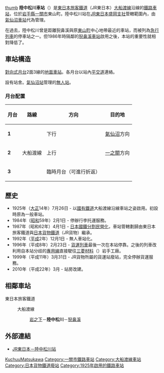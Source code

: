 {{noteTA
|T=zh-tw:陸中松川車站;zh-hk:陸中松川站;zh-cn:陆中松川站;
|1=zh-tw:陸中松川車站;zh-hk:陸中松川站;zh-cn:陆中松川站;
}}
{{日本車站資訊
|公司色 = #008000
|站名 = 陸中松川車站
|圖片 = JR Rikuchu matsukawa sta 001.jpg
|圖片說明 = 2010年時改建的新站房
|日文原名 = 陸中松川
|平假名 = りくちゅうまつかわ
|羅馬拼音 = Rikuchū-Matsukawa
|電報略號 = マハ
|所屬公司 = [[東日本旅客鐵道|東日本旅客鐵道]]（JR東日本）
|所屬路線 = {{Color|#ff6600|■}}[[大船渡線|大船渡線]]
|距離 = 21.3
|起站 = [[一之關車站|一之關]]
|前一站 = [[岩之下車站|岩之下]]
|前一站距離 = 3.8
|後一站距離 = 2.0
|後一站 = [[猊鼻溪車站|猊鼻溪]]
|所在地 = [[岩手縣|岩手縣]][[一關市|一關市]]東山町<br>松川字瀧之澤（{{lang|ja|滝ノ沢}}）190
|車站構造 = 地面車站
|月台配置 = 2面2線
|啟用年月日 = 1925年（大正14年）7月26日
|廢站年月日 = 
|備註 = [[無人站|無人站]]
}}
[[file:Rikuchu-matukawa-Sta01.JPG|thumb]]
'''陸中松川車站'''（{{jpn|j=陸中松川駅|hg=りくちゅうまつかわえき|rm=Rikuchū-matsukawa eki|f=y}}）是[[東日本旅客鐵道|東日本旅客鐵道]]（JR東日本）[[大船渡線|大船渡線]]沿線的[[鐵路車站|鐵路車站]]，位於[[岩手縣|岩手縣]][[一關市|一關市]]東山町。陸中松川站在[[東日本旅客鐵道盛岡支社|JR東日本盛岡支社]]管轄範圍內，由[[氣仙沼車站|氣仙沼車站]]代為管理。

在過去，陸中松川曾是距離猊鼻溪與原[[東山町|東山町]]中心地帶最近的車站，而被列為[[急行列車|急行列車]]的停車站之一。但1986年時隔鄰的[[猊鼻溪車站|猊鼻溪車站]]啟用之後，本站的重要性就相對降低了。

==車站構造==
[[對向式月台|對向式月台]]2面3線的[[地面車站|地面車站]]。各月台以站內[[平交道|平交道]]連絡。

設有站舍。[[氣仙沼站|氣仙沼站]]管理的[[無人站|無人站]]。
=== 月台配置 ===
{| class=wikitable
|-
!月台!!路線!!方向!!目的地
|-
|'''1'''
|rowspan=3|{{Color|#ff6600|■}}大船渡線
|下行
|[[氣仙沼站|氣仙沼]]方向
|-
|'''2'''
|上行
|[[一之關站|一之關]]方向
|-
|'''3'''
|臨時月台（可進行折返）
|}

==歷史==
*1925年（[[大正|大正]]14年）7月26日 - 以[[日本國有鐵道|國有鐵道]]大船渡線沿線車站之姿啟用。初設時原為一般車站。
* 1984年（[[昭和|昭和]]59年）2月1日 - 停辦行李托運服務。
*1987年（昭和62年）4月1日 - [[日本國鐵分割民營化|日本國鐵分割民營化]]，車站管轄劃歸由東日本旅客鐵道與[[日本貨物鐵道|日本貨物鐵道]]（JR貨物）繼承。
* 1992年（[[平成|平成]]2年）12月1日 - 無人車站化。
* 1996年（平成8年）2月23日 - [[貨運列車|貨運列車]]最後一次在本站停靠。之後的列車改利用自本站分歧的[[專用鐵路線|專用線]]直接駛往[[三菱材料|三菱材料]]（{{lang|ja|三菱マテリアル}}）岩手工廠。
* 1999年（平成11年）3月31日 - JR貨物所屬的貨運站廢站，完全停辦貨運服務。
* 2010年（平成22年）3月 - 站房改建。

==相鄰車站==
; 東日本旅客鐵道
: {{Color|#ff6600|■}}大船渡線
:: [[岩之下站|岩之下]]－'''陸中松川'''－[[猊鼻溪站|猊鼻溪]]

==外部連結==
*[http://www.jreast.co.jp/estation/station/info.aspx?StationCd=1685 JR東日本－陸中松川站]{{ja}}
{{大船渡線}}
{{coord|38|58|35.63|N|141|14|15.13|E|type:landmark|display=title}}
{{DEFAULTSORT:Rikuchu-Matsukawa}}
[[Category:日本鐵路車站_Ri|KuchuuMatsukawa]]
[[Category:一關市鐵路車站|Category:一關市鐵路車站]]
[[Category:大船渡線車站|Category:大船渡線車站]]
[[Category:日本貨物鐵道廢站|Category:日本貨物鐵道廢站]]
[[Category:1925年啟用的鐵路車站|Category:1925年啟用的鐵路車站]]